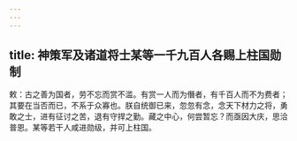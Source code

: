 ```yaml
---
---
---
```

title: 神策军及诸道将士某等一千九百人各赐上柱国勋制
---



敕：古之善为国者，劳不忘而赏不滥。有赏一人而为僭者，有千百人而不为费者；其要在当否而已，不系于众寡也。朕自统御已来，忽忽有念，念天下材力之将，勇敢之士，进有征讨之苦，退有守捍之勤。藏之中心，何尝暂忘？而亟因大庆，思洽普恩。某等若干人咸进勋级，并可上柱国。